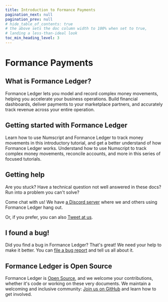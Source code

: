 ```yaml
---
title: Introduction to Formance Payments
pagination_next: null
pagination_prev: null
# hide_table_of_contents: true
# the above sets the doc column width to 100% when set to true,
# landing a less-than-ideal look
toc_min_heading_level: 3
---
```



# Formance Payments

## What is Formance Ledger?

Formance Ledger lets you model and record complex money movements, helping you accelerate your business operations. Build financial dashboards, deliver payments to your marketplace partners, and accurately track revenue across your entire operation.

## Getting started with Formance Ledger

<DocCardGrid>

<DocCard icon="1️⃣" headline="Hello, world" cta="Get Started" link="/oss/ledger/get-started/" highlight="true">
    Learn how to use Numscript and Formance Ledger to track money movements in this introductory tutorial, and get a better understand of how Formance Ledger works.
</DocCard>

<DocCard icon="🔢" headline="Go further with Numscript" cta="Learn about Numscript" link="/oss/ledger/numscript/">
    Understand how to use Numscript to track complex money movements, reconcile accounts, and more in this series of focused tutorials.
</DocCard>

</DocCardGrid>

## Getting help

Are you stuck? Have a technical question not well answered in these docs? Run into a problem you can't solve?

Come chat with us! We have [a Discord server](https://discord.com/invite/xyHvcbzk4w) where we and others using Formance Ledger hang out.

Or, if you prefer, you can also [Tweet at us](https://twitter.com/formancehq).

## I found a bug!

Did you find a bug in Formance Ledger? That's great! We need your help to make it better. You can [file a bug report](https://github.com/formancehq/ledger/issues/new?assignees=&labels=bug&template=bug_report.md&title=) and tell us all about it.

## Formance Ledger is Open Source

Formance Ledger is [Open Source](https://github.com/formancehq/ledger/blob/main/LICENSE), and we welcome your contributions, whether it's code or working on these very documents. We maintain a welcoming and inclusive community: [Join us on GitHub](https://github.com/formancehq/ledger) and learn how to get involved.